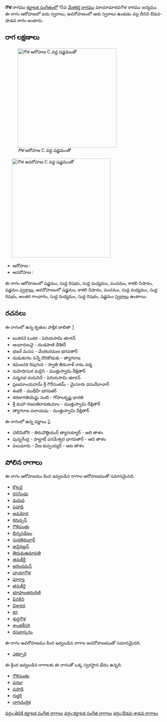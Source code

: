 {{Infobox ragam
	| name          	= గౌళ
	| synonym	    	= 
	| mela          	= 
	| chakra        	= 
	| janaka        	= 
	| type          	= ఔడవ-శాడవ
	| arohanam      	= {{svaraC|S|R1|M1|P|N3|S'}} 
	| avarohanam    	= {{svaraC|S'|N3|P|M1|R1|G3|M1|R1|S}}
	| jeeva         	=
	| chhaya        	=
	| nyasa         	=
	| vishesha      	= 
	| equivalent  		= 
}}
{{కర్ణాటక సంగీత రాగాలు}}
'''గౌళ''' రాగము [[కర్ణాటక సంగీతం]]లో 15వ [[మేళకర్త రాగము]] మాయామాళవగౌళ రాగము జన్యము.  ఈ రాగం ఆరోహణలో ఐదు స్వరాలు, అవరోహణంలో ఆరు స్వరాలు ఉండడం వల్ల దీనిని ఔడవ-షాడవ రాగం అంటారు.


==రాగ లక్షణాలు==
[[Image:gaula_ar_kb2wiki.png|thumb|right|316px|''గౌళ'' ఆరోహణ C వద్ద షడ్జమంతో]]
	[[Image:gaula_av_kb2wiki.png|thumb|right|316px|''గౌళ'' అవరోహణ C వద్ద షడ్జమంతో]]

* ఆరోహణ : {{svaraC|S|R1|M1|P|N3|S'}} 
* అవరోహణ : {{svaraC|S'|N3|P|M1|R1|G3|M1|R1|S}}

ఈ రాగం ఆరోహణంలో షడ్జమం, సుద్ద  రిషభం, సుద్ద మధ్యమం, పంచమం, కాకలి  నిషాదం, షడ్జమం [[స్వరాలు]], అవరోహణంలో షడ్జమం, కాకలి  నిషాదం, పంచమం, సుద్ద మధ్యమం, సుద్ద  రిషభం, అంతర గాంధారం, సుద్ద మధ్యమం, సుద్ద  రిషభం, షడ్జమం [[స్వరాలు]] ఉంటాయి.

==రచనలు==
ఈ రాగంలో ఉన్న కృతుల పాక్షిక జాబితా [https://github.com/ssrihari/ragavardhini/blob/master/ragas/kritis.psv]
* ఐంకరనె  ఓంకర - పెరియసామి తూరన్
* ఆందారులవై - దండపాణి దేశికర్
* భజరే మనస - వేంకటరమణ భగవతార్
* దుడుకుగల నన్నే దొరకొడుకు - త్యాగరాజ
* కమజనక  రిపుగున - స్వాతి తిరునాళ్ రామ వర్మ
* మహిషాసుర మర్దిని - ముత్తుస్వామి దీక్షితార్
* పద్మనభ దయనిదే - పెరియసామి తూరన్
* ప్రణమాంయహమ్ శ్రీ గౌరీసుతమ్ - మైసూరు వసుదేవాచార్
* శంకరీ - ముథీహ్ భగవతర్
* శరణాగతియెన్ఱు నంబి - గోపాలకృష్ణ భారతి
* శ్రీ మహా గణపతిరావతుమాం - ముత్తుస్వామి దీక్షితార్
* త్యాగరాజ పలాయషు - ముత్తుస్వామి దీక్షితార్

ఈ రాగంలో ఉన్న వర్ణాలు [http://www.carnatica.in/kriti/varnamlist.htm].
* చెలిమికోరి - తిరువొత్తియుర్ త్యాగయ్యార్ - ఆది తాళం
* పున్నగేంద్ర - పాల్ఘాట్ పరమేశ్వర భాగవతార్ - ఆది తాళం
* పలుమారు - వీణ కుప్పయ్యర్ - అట తాళం




==పోలిన రాగాలు==
ఈ రాగం ఆరోహణము కింద ఇవ్వబడిన రాగాల ఆరోహణముతో సమానమైనది.
* [[కొట్రవై]]
* [[రససింధు]]
* [[మరువ]]
* [[పహాడి]]
* [[అవమోద]]
* [[కరుప్పన్]]
* [[గౌళిపంతు]]
* [[భిన్నసడిజం]]
* [[సురతిమల్లార్]]
* [[అన్దివణ్ణన్]]
* [[తిరుమఉమాపతి]]
* [[తనుకీర్తీ]]
* [[అరిందమన్]]
* [[ఛాయాగౌళ]]
* [[పూర్యా]]
* [[తనుకీర్తి]]
* [[భూపాలతరంగిణి]]
* [[పినకిని]]
* [[విశారద]]
* [[కర]]
* [[శుద్ధగౌళ]]
* [[శాంతకేసరి]]
* [[రసభాస్కరం]]

ఈ రాగం అవరోహణము కింద ఇవ్వబడిన రాగాల అవరోహణముతో సమానమైనది.
* [[ఎకక్సారి]]

ఈ క్రింద ఇవ్వబడిన రాగాలకు ఈ రాగంతో ఒక్క స్వరస్థాన భేదం ఉన్నది.
* [[గౌళిపంతు]]
* [[పరజు]]
* [[పహాడి]]
* [[గుర్జరి]]
* [[నాగచంద్రిక]]



[[వర్గం:తెవికి కర్ణాటక సంగీత రాగాలు]]
[[వర్గం:కర్ణాటక సంగీత రాగాలు]]
[[వర్గం:ఔడవ-శాడవ రాగాలు]]